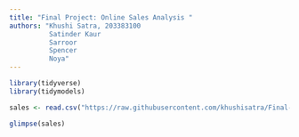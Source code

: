 ---
title: "Final Project: Online Sales Analysis "
authors: "Khushi Satra, 203383100
          Satinder Kaur
          Sarroor 
          Spencer
          Noya"
---



```{r}
library(tidyverse)
library(tidymodels)
```

```{r}
sales <- read.csv("https://raw.githubusercontent.com/khushisatra/Final-Project/refs/heads/main/online_sales_dataset.csv")

glimpse(sales)
```
